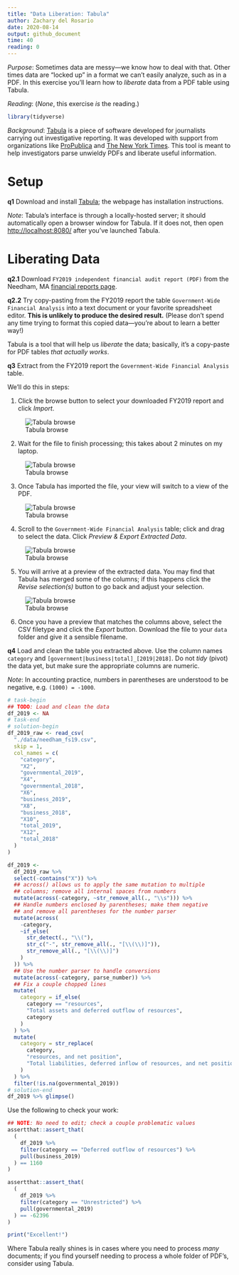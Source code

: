 ```yaml
---
title: "Data Liberation: Tabula"
author: Zachary del Rosario
date: 2020-08-14
output: github_document
time: 40
reading: 0
---
```


*Purpose*: Sometimes data are messy---we know how to deal with that. Other times data are "locked up" in a format we can't easily analyze, such as in a PDF. In this exercise you'll learn how to *liberate* data from a PDF table using Tabula.

*Reading*: (*None*, this exercise *is* the reading.)

```r
library(tidyverse)
```

*Background*: [Tabula](https://tabula.technology/) is a piece of software developed for journalists carrying out investigative reporting. It was developed with support from organizations like [ProPublica](http://propublica.org/) and [The New York Times](http://www.nytimes.com/). This tool is meant to help investigators parse unwieldy PDFs and liberate useful information.

# Setup

__q1__ Download and install [Tabula](https://tabula.technology/); the webpage has installation instructions.

*Note*: Tabula's interface is through a locally-hosted server; it should automatically open a browser window for Tabula. If it does not, then open [http://localhost:8080/](http://localhost:8080/) after you've launched Tabula.

# Liberating Data

__q2.1__ Download `FY2019 independent financial audit report (PDF)` from the Needham, MA [financial reports page](https://www.needhamma.gov/1673/Financial-Reports).

__q2.2__ Try copy-pasting from the FY2019 report the table `Government-Wide Financial Analysis` into a text document or your favorite spreadsheet editor. **This is unlikely to produce the desired result.** (Please don't spend any time trying to format this copied data---you're about to learn a better way!)

Tabula is a tool that will help us *liberate* the data; basically, it's a copy-paste for PDF tables *that actually works*.

__q3__ Extract from the FY2019 report the `Government-Wide Financial Analysis` table.

We'll do this in steps:

1. Click the browse button to select your downloaded FY2019 report and click *Import*.

![Tabula browse](./images/e-data15-browse.png)

2. Wait for the file to finish processing; this takes about 2 minutes on my laptop.

![Tabula browse](./images/e-data15-processing.png)

3. Once Tabula has imported the file, your view will switch to a view of the PDF.

![Tabula browse](./images/e-data15-show.png)

4. Scroll to the `Government-Wide Financial Analysis` table; click and drag to select the data. Click *Preview & Export Extracted Data*.

![Tabula browse](./images/e-data15-select.png)

5. You will arrive at a preview of the extracted data. You may find that Tabula has merged some of the columns; if this happens click the *Revise selection(s)* button to go back and adjust your selection.

![Tabula browse](./images/e-data15-preview.png)

6. Once you have a preview that matches the columns above, select the CSV filetype and click the *Export* button. Download the file to your `data` folder and give it a sensible filename.

__q4__ Load and clean the table you extracted above. Use the column names `category` and `[government|business|total]_[2019|2018]`. Do not *tidy* (pivot) the data yet, but make sure the appropriate columns are numeric.

*Note*: In accounting practice, numbers in parentheses are understood to be negative, e.g. `(1000) = -1000`.

```r
# task-begin
## TODO: Load and clean the data
df_2019 <- NA
# task-end
# solution-begin
df_2019_raw <- read_csv(
  "./data/needham_fs19.csv",
  skip = 1,
  col_names = c(
    "category",
    "X2",
    "governmental_2019",
    "X4",
    "governmental_2018",
    "X6",
    "business_2019",
    "X8",
    "business_2018",
    "X10",
    "total_2019",
    "X12",
    "total_2018"
  )
)

df_2019 <-
  df_2019_raw %>%
  select(-contains("X")) %>%
  ## across() allows us to apply the same mutation to multiple
  ## columns; remove all internal spaces from numbers
  mutate(across(-category, ~str_remove_all(., "\\s"))) %>%
  ## Handle numbers enclosed by parentheses; make them negative
  ## and remove all parentheses for the number parser
  mutate(across(
    -category,
    ~if_else(
      str_detect(., "\\("),
      str_c("-", str_remove_all(., "[\\(\\)]")),
      str_remove_all(., "[\\(\\)]")
    )
  )) %>%
  ## Use the number parser to handle conversions
  mutate(across(-category, parse_number)) %>%
  ## Fix a couple chopped lines
  mutate(
    category = if_else(
      category == "resources",
      "Total assets and deferred outflow of resources",
      category
    )
  ) %>%
  mutate(
    category = str_replace(
      category,
      "resources, and net position",
      "Total liabilities, deferred inflow of resources, and net position"
    )
  ) %>%
  filter(!is.na(governmental_2019))
# solution-end
df_2019 %>% glimpse()
```

Use the following to check your work:

```r
## NOTE: No need to edit; check a couple problematic values
assertthat::assert_that(
  (
    df_2019 %>%
    filter(category == "Deferred outflow of resources") %>%
    pull(business_2019)
  ) == 1160
)

assertthat::assert_that(
  (
    df_2019 %>%
    filter(category == "Unrestricted") %>%
    pull(governmental_2019)
  ) == -62396
)

print("Excellent!")
```

Where Tabula really shines is in cases where you need to process *many* documents; if you find yourself needing to process a whole folder of PDF's, consider using Tabula.

<!-- include-exit-ticket -->
